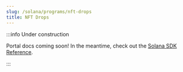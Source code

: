 ```yaml
---
slug: /solana/programs/nft-drops
title: NFT Drops
---
```


:::info Under construction

Portal docs coming soon! In the meantime, check out the [Solana SDK Reference](/solana).

:::
